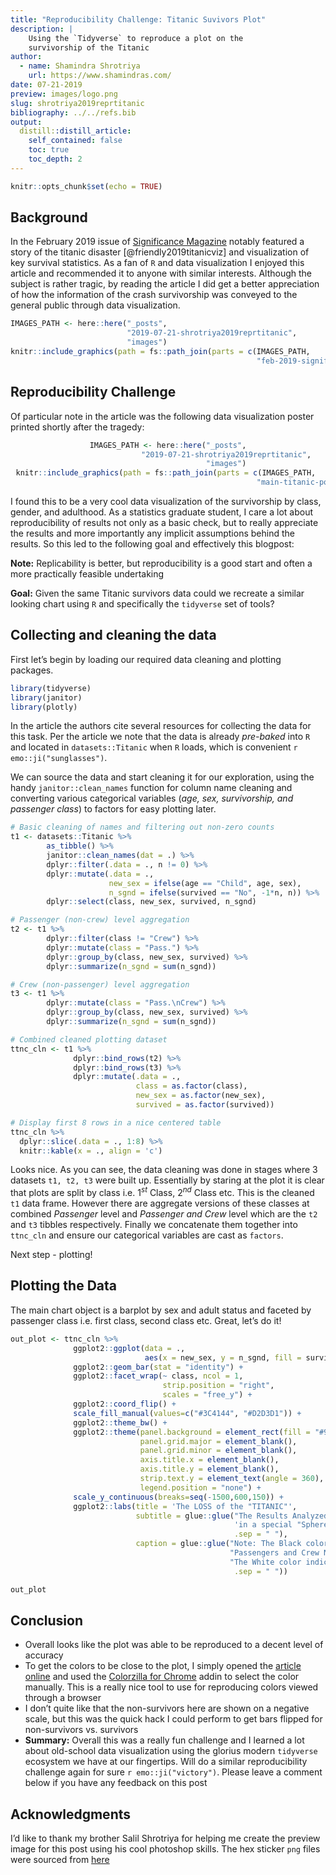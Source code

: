 ```yaml
---
title: "Reproducibility Challenge: Titanic Suvivors Plot"
description: |
    Using the `Tidyverse` to reproduce a plot on the
    survivorship of the Titanic
author:
  - name: Shamindra Shrotriya
    url: https://www.shamindras.com/
date: 07-21-2019
preview: images/logo.png
slug: shrotriya2019reprtitanic
bibliography: ../../refs.bib
output:
  distill::distill_article:
    self_contained: false
    toc: true
    toc_depth: 2
---
```


```r
knitr::opts_chunk$set(echo = TRUE)
```

## Background

In the February 2019 issue of [Significance Magazine](https://rss.onlinelibrary.wiley.com/doi/full/10.1111/j.1740-9713.2019.01229.x) notably featured a story of the titanic disaster [@friendly2019titanicviz] and 
visualization of key survival statistics. As a fan of `R` and data visualization 
I enjoyed this article and recommended it to anyone with similar interests. 
Although the subject is rather tragic, by reading the article I did get a 
better appreciation of how the information of the crash survivorship was conveyed to the general public through data visualization.

<aside>
```r
IMAGES_PATH <- here::here("_posts",
                          "2019-07-21-shrotriya2019reprtitanic",
                          "images")
knitr::include_graphics(path = fs::path_join(parts = c(IMAGES_PATH, 
                                                       "feb-2019-significance-cover.png")))
```
</aside>

## Reproducibility Challenge

Of particular note in the article was the following data visualization poster printed shortly 
after the tragedy:

<center>
```r
IMAGES_PATH <- here::here("_posts",
                          "2019-07-21-shrotriya2019reprtitanic",
                          "images")
knitr::include_graphics(path = fs::path_join(parts = c(IMAGES_PATH, 
                                                       "main-titanic-poster.png")))
```
</center>

I found this to be a very cool data visualization of
the survivorship by class, gender, and adulthood. As a statistics graduate student, I care a lot about reproducibility of results not only as a basic check, but to really appreciate the results and more importantly any implicit assumptions behind the results.
So this led to the following goal and effectively this
blogpost:

<aside>
**Note:** Replicability is better, but reproducibility is a good start and often a more practically feasible undertaking
</aside>

**Goal:** Given the same Titanic survivors data could we recreate a similar looking chart 
using `R` and specifically the `tidyverse` set 
of tools?

## Collecting and cleaning the data

First let's begin by loading our required data cleaning and 
plotting packages.

```r
library(tidyverse)
library(janitor)
library(plotly)
```

In the article the authors cite several resources for collecting the data for this task. Per the article we note that the 
data is already *pre-baked* into `R` and located in `datasets::Titanic` when `R` loads, which is convenient `r emo::ji("sunglasses")`.

We can source the data and start cleaning it for our 
exploration, using the handy `janitor::clean_names` function for column name cleaning and converting various categorical variables 
(*age, sex, survivorship, and passenger class*) to factors for easy plotting later.

```r
# Basic cleaning of names and filtering out non-zero counts
t1 <- datasets::Titanic %>% 
        as_tibble() %>% 
        janitor::clean_names(dat = .) %>% 
        dplyr::filter(.data = ., n != 0) %>% 
        dplyr::mutate(.data = .,
                      new_sex = ifelse(age == "Child", age, sex),
                      n_sgnd = ifelse(survived == "No", -1*n, n)) %>% 
        dplyr::select(class, new_sex, survived, n_sgnd)

# Passenger (non-crew) level aggregation
t2 <- t1 %>% 
        dplyr::filter(class != "Crew") %>% 
        dplyr::mutate(class = "Pass.") %>% 
        dplyr::group_by(class, new_sex, survived) %>%
        dplyr::summarize(n_sgnd = sum(n_sgnd))        

# Crew (non-passenger) level aggregation
t3 <- t1 %>% 
        dplyr::mutate(class = "Pass.\nCrew") %>% 
        dplyr::group_by(class, new_sex, survived) %>%
        dplyr::summarize(n_sgnd = sum(n_sgnd))        

# Combined cleaned plotting dataset
ttnc_cln <- t1 %>% 
              dplyr::bind_rows(t2) %>% 
              dplyr::bind_rows(t3) %>% 
              dplyr::mutate(.data = .,
                            class = as.factor(class),
                            new_sex = as.factor(new_sex),
                            survived = as.factor(survived))

# Display first 8 rows in a nice centered table
ttnc_cln %>% 
  dplyr::slice(.data = ., 1:8) %>% 
  knitr::kable(x = ., align = 'c')
```

Looks nice. As you can see, the data cleaning was done in stages where 3 
datasets `t1, t2, t3` were built up. Essentially by staring at the plot it is
clear that plots are split by class i.e. $1^{st}$ Class, $2^{nd}$ Class etc.
This is the cleaned `t1` data frame. However there are aggregate versions 
of these classes at combined *Passenger* level and *Passenger and Crew* level
which are the `t2` and `t3` tibbles respectively. Finally we concatenate them
together into `ttnc_cln` and ensure our categorical variables are cast as 
`factors`.

Next step - plotting!

## Plotting the Data

The main chart object is a barplot by sex and adult status and faceted by passenger class i.e. first class, second class etc. Great, let's do it!

```r
out_plot <- ttnc_cln %>%               
              ggplot2::ggplot(data = ., 
                              aes(x = new_sex, y = n_sgnd, fill = survived)) +
              ggplot2::geom_bar(stat = "identity") +
              ggplot2::facet_wrap(~ class, ncol = 1, 
                                  strip.position = "right",
                                  scales = "free_y") +
              ggplot2::coord_flip() +
              scale_fill_manual(values=c("#3C4144", "#D2D3D1")) +
              ggplot2::theme_bw() +
              ggplot2::theme(panel.background = element_rect(fill = "#969898"),
                             panel.grid.major = element_blank(), 
                             panel.grid.minor = element_blank(),
                             axis.title.x = element_blank(),
                             axis.title.y = element_blank(),
                             strip.text.y = element_text(angle = 360),
                             legend.position = "none") +
              scale_y_continuous(breaks=seq(-1500,600,150)) +
              ggplot2::labs(title = 'The LOSS of the "TITANIC"',
                            subtitle = glue::glue("The Results Analyzed and Shown",
                                                  'in a special "Sphere" Diagram',
                                                  .sep = " "), 
                            caption = glue::glue("Note: The Black color indicates",
                                                 "Passengers and Crew NOT SAVED.", 
                                                 "The White color indicates SAVED.",
                                                  .sep = " "))

out_plot
```

## Conclusion

- Overall looks like the plot was able to be reproduced to a decent level of accuracy
- To get the colors to be close to the plot, I simply opened the 
[article online](https://rss.onlinelibrary.wiley.com/doi/full/10.1111/j.1740-9713.2019.01229.x) and used the [Colorzilla for Chrome](http://colorzilla.com/chrome/) addin to select the color
manually. This is a really nice tool to use for reproducing colors
viewed through a browser
- I don't quite like that the non-survivors here are shown on a
negative scale, but this was the quick hack I could perform to get
bars flipped for non-survivors vs. survivors
- **Summary:** Overall this was a really fun challenge and I learned
a lot about old-school data visualization using the glorius 
modern `tidyverse` ecosystem we have at our fingertips. Will do 
a similar reproducibility challenge again for 
sure `r emo::ji("victory")`. Please leave a comment below if you
have any feedback on this post

## Acknowledgments {.appendix}

I'd like to thank my brother Salil Shrotriya for helping
me create the preview image for this post using his cool
photoshop skills. The hex sticker `png` files were sourced
from [here](https://github.com/rstudio/hex-stickers/raw/master/SVG/)